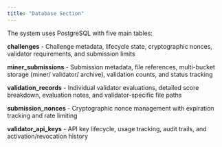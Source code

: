 ```yaml
---
title: "Database Section"
---
```


The system uses PostgreSQL with five main tables:

**challenges** - Challenge metadata, lifecycle state, cryptographic nonces, validator requirements, and submission limits

**miner_submissions** - Submission metadata, file references, multi-bucket storage (miner/ validator/ archive), validation counts, and status tracking

**validation_records** - Individual validator evaluations, detailed score breakdown, evaluation notes, and validator-specific file paths

**submission_nonces** - Cryptographic nonce management with expiration tracking and rate limiting

**validator_api_keys** - API key lifecycle, usage tracking, audit trails, and activation/revocation history
